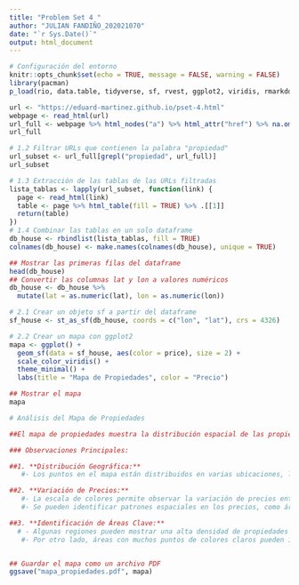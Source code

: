 ```yaml
---
title: "Problem Set 4 "
author: "JULIAN FANDIÑO_202021070"
date: "`r Sys.Date()`"
output: html_document
---
```


```r
# Configuración del entorno
knitr::opts_chunk$set(echo = TRUE, message = FALSE, warning = FALSE)
library(pacman)
p_load(rio, data.table, tidyverse, sf, rvest, ggplot2, viridis, rmarkdown)

```


```r
url <- "https://eduard-martinez.github.io/pset-4.html"
webpage <- read_html(url)
url_full <- webpage %>% html_nodes("a") %>% html_attr("href") %>% na.omit() %>% unique()
url_full
```

```r
# 1.2 Filtrar URLs que contienen la palabra "propiedad"
url_subset <- url_full[grepl("propiedad", url_full)]
url_subset
```

```r
# 1.3 Extracción de las tablas de las URLs filtradas
lista_tablas <- lapply(url_subset, function(link) {
  page <- read_html(link)
  table <- page %>% html_table(fill = TRUE) %>% .[[1]]
  return(table)
})
# 1.4 Combinar las tablas en un solo dataframe
db_house <- rbindlist(lista_tablas, fill = TRUE)
colnames(db_house) <- make.names(colnames(db_house), unique = TRUE)

## Mostrar las primeras filas del dataframe
head(db_house)
## Convertir las columnas lat y lon a valores numéricos
db_house <- db_house %>%
  mutate(lat = as.numeric(lat), lon = as.numeric(lon))

# 2.1 Crear un objeto sf a partir del dataframe
sf_house <- st_as_sf(db_house, coords = c("lon", "lat"), crs = 4326)

# 2.2 Crear un mapa con ggplot2
mapa <- ggplot() +
  geom_sf(data = sf_house, aes(color = price), size = 2) +
  scale_color_viridis() +
  theme_minimal() +
  labs(title = "Mapa de Propiedades", color = "Precio")

## Mostrar el mapa
mapa

# Análisis del Mapa de Propiedades

##El mapa de propiedades muestra la distribución espacial de las propiedades extraídas de las diferentes URLs contenidas en la página web especificada. Cada punto en el mapa representa una propiedad, y el color de los puntos indica el precio de la propiedad, utilizando una escala de colores proporcionada por la función `scale_color_viridis`.

### Observaciones Principales:

##1. **Distribución Geográfica:**
   #- Los puntos en el mapa están distribuidos en varias ubicaciones, lo que indica que las propiedades cubren una amplia área geográfica. Esto puede ayudar a identificar concentraciones de propiedades en ciertas regiones.

##2. **Variación de Precios:**
   #- La escala de colores permite observar la variación de precios entre las propiedades. Los colores más claros indican precios más bajos, mientras que los colores más oscuros representan precios más altos.
   #- Se pueden identificar patrones espaciales en los precios, como áreas donde las propiedades tienden a ser más caras o más baratas.

##3. **Identificación de Áreas Clave:**
  # - Algunas regiones pueden mostrar una alta densidad de propiedades con precios elevados, lo que puede señalar áreas urbanas o barrios exclusivos.
   #- Por otro lado, áreas con muchos puntos de colores claros pueden indicar zonas más asequibles.


## Guardar el mapa como un archivo PDF
ggsave("mapa_propiedades.pdf", mapa)
```
